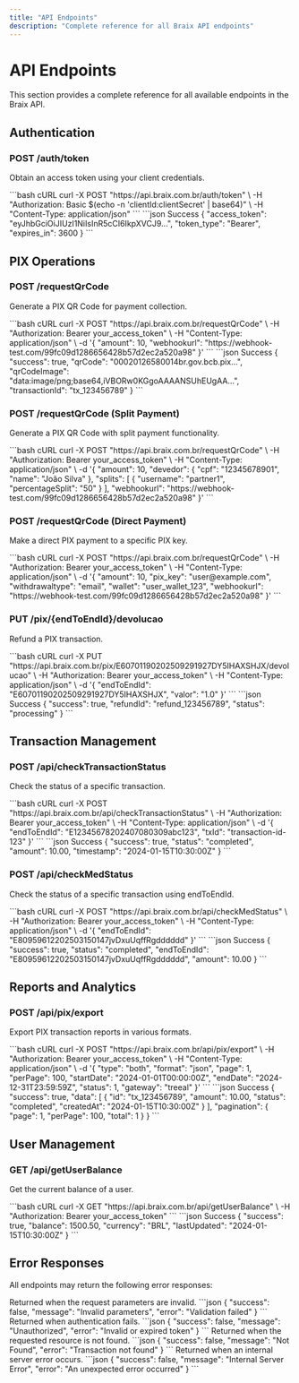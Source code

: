 ```yaml
---
title: "API Endpoints"
description: "Complete reference for all Braix API endpoints"
---
```


# API Endpoints

This section provides a complete reference for all available endpoints in the Braix API.

## Authentication

### POST /auth/token

Obtain an access token using your client credentials.

<RequestExample>
```bash cURL
curl -X POST "https://api.braix.com.br/auth/token" \
  -H "Authorization: Basic $(echo -n 'clientId:clientSecret' | base64)" \
  -H "Content-Type: application/json"
```
</RequestExample>

<ResponseExample>
```json Success
{
  "access_token": "eyJhbGciOiJIUzI1NiIsInR5cCI6IkpXVCJ9...",
  "token_type": "Bearer",
  "expires_in": 3600
}
```
</ResponseExample>

## PIX Operations

### POST /requestQrCode

Generate a PIX QR Code for payment collection.

<RequestExample>
```bash cURL
curl -X POST "https://api.braix.com.br/requestQrCode" \
  -H "Authorization: Bearer your_access_token" \
  -H "Content-Type: application/json" \
  -d '{
    "amount": 10,
    "webhookurl": "https://webhook-test.com/99fc09d1286656428b57d2ec2a520a98"
  }'
```
</RequestExample>

<ResponseExample>
```json Success
{
  "success": true,
  "qrCode": "00020126580014br.gov.bcb.pix...",
  "qrCodeImage": "data:image/png;base64,iVBORw0KGgoAAAANSUhEUgAA...",
  "transactionId": "tx_123456789"
}
```
</ResponseExample>

### POST /requestQrCode (Split Payment)

Generate a PIX QR Code with split payment functionality.

<RequestExample>
```bash cURL
curl -X POST "https://api.braix.com.br/requestQrCode" \
  -H "Authorization: Bearer your_access_token" \
  -H "Content-Type: application/json" \
  -d '{
    "amount": 10,
    "devedor": {
      "cpf": "12345678901",
      "name": "João Silva"
    },
    "splits": [
      {
        "username": "partner1",
        "percentageSplit": "50"
      }
    ],
    "webhookurl": "https://webhook-test.com/99fc09d1286656428b57d2ec2a520a98"
  }'
```
</RequestExample>

### POST /requestQrCode (Direct Payment)

Make a direct PIX payment to a specific PIX key.

<RequestExample>
```bash cURL
curl -X POST "https://api.braix.com.br/requestQrCode" \
  -H "Authorization: Bearer your_access_token" \
  -H "Content-Type: application/json" \
  -d '{
    "amount": 10,
    "pix_key": "user@example.com",
    "withdrawaltype": "email",
    "wallet": "user_wallet_123",
    "webhookurl": "https://webhook-test.com/99fc09d1286656428b57d2ec2a520a98"
  }'
```
</RequestExample>

### PUT /pix/{endToEndId}/devolucao

Refund a PIX transaction.

<RequestExample>
```bash cURL
curl -X PUT "https://api.braix.com.br/pix/E60701190202509291927DY5IHAXSHJX/devolucao" \
  -H "Authorization: Bearer your_access_token" \
  -H "Content-Type: application/json" \
  -d '{
    "endToEndId": "E60701190202509291927DY5IHAXSHJX",
    "valor": "1.0"
  }'
```
</RequestExample>

<ResponseExample>
```json Success
{
  "success": true,
  "refundId": "refund_123456789",
  "status": "processing"
}
```
</ResponseExample>

## Transaction Management

### POST /api/checkTransactionStatus

Check the status of a specific transaction.

<RequestExample>
```bash cURL
curl -X POST "https://api.braix.com.br/api/checkTransactionStatus" \
  -H "Authorization: Bearer your_access_token" \
  -H "Content-Type: application/json" \
  -d '{
    "endToEndId": "E12345678202407080309abc123",
    "txId": "transaction-id-123"
  }'
```
</RequestExample>

<ResponseExample>
```json Success
{
  "success": true,
  "status": "completed",
  "amount": 10.00,
  "timestamp": "2024-01-15T10:30:00Z"
}
```
</ResponseExample>

### POST /api/checkMedStatus

Check the status of a specific transaction using endToEndId.

<RequestExample>
```bash cURL
curl -X POST "https://api.braix.com.br/api/checkMedStatus" \
  -H "Authorization: Bearer your_access_token" \
  -H "Content-Type: application/json" \
  -d '{
    "endToEndId": "E80959612202503150147jvDxuUqffRgdddddd"
  }'
```
</RequestExample>

<ResponseExample>
```json Success
{
  "success": true,
  "status": "completed",
  "endToEndId": "E80959612202503150147jvDxuUqffRgdddddd",
  "amount": 10.00
}
```
</ResponseExample>

## Reports and Analytics

### POST /api/pix/export

Export PIX transaction reports in various formats.

<RequestExample>
```bash cURL
curl -X POST "https://api.braix.com.br/api/pix/export" \
  -H "Authorization: Bearer your_access_token" \
  -H "Content-Type: application/json" \
  -d '{
    "type": "both",
    "format": "json",
    "page": 1,
    "perPage": 100,
    "startDate": "2024-01-01T00:00:00Z",
    "endDate": "2024-12-31T23:59:59Z",
    "status": 1,
    "gateway": "treeal"
  }'
```
</RequestExample>

<ResponseExample>
```json Success
{
  "success": true,
  "data": [
    {
      "id": "tx_123456789",
      "amount": 10.00,
      "status": "completed",
      "createdAt": "2024-01-15T10:30:00Z"
    }
  ],
  "pagination": {
    "page": 1,
    "perPage": 100,
    "total": 1
  }
}
```
</ResponseExample>

## User Management

### GET /api/getUserBalance

Get the current balance of a user.

<RequestExample>
```bash cURL
curl -X GET "https://api.braix.com.br/api/getUserBalance" \
  -H "Authorization: Bearer your_access_token"
```
</RequestExample>

<ResponseExample>
```json Success
{
  "success": true,
  "balance": 1500.50,
  "currency": "BRL",
  "lastUpdated": "2024-01-15T10:30:00Z"
}
```
</ResponseExample>

## Error Responses

All endpoints may return the following error responses:

<ResponseField name="400 Bad Request" type="object">
  Returned when the request parameters are invalid.

  <Expandable title="Error Response">
    ```json
    {
      "success": false,
      "message": "Invalid parameters",
      "error": "Validation failed"
    }
    ```
  </Expandable>
</ResponseField>

<ResponseField name="401 Unauthorized" type="object">
  Returned when authentication fails.

  <Expandable title="Error Response">
    ```json
    {
      "success": false,
      "message": "Unauthorized",
      "error": "Invalid or expired token"
    }
    ```
  </Expandable>
</ResponseField>

<ResponseField name="404 Not Found" type="object">
  Returned when the requested resource is not found.

  <Expandable title="Error Response">
    ```json
    {
      "success": false,
      "message": "Not Found",
      "error": "Transaction not found"
    }
    ```
  </Expandable>
</ResponseField>

<ResponseField name="500 Internal Server Error" type="object">
  Returned when an internal server error occurs.

  <Expandable title="Error Response">
    ```json
    {
      "success": false,
      "message": "Internal Server Error",
      "error": "An unexpected error occurred"
    }
    ```
  </Expandable>
</ResponseField>
